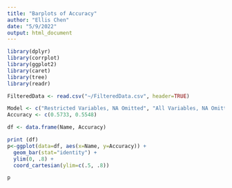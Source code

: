 ```yaml
---
title: "Barplots of Accuracy"
author: "Ellis Chen"
date: "5/9/2022"
output: html_document
---
```


```r
library(dplyr)
library(corrplot)
library(ggplot2)
library(caret)
library(tree)
library(readr)
```

```r
FilteredData <- read.csv("~/FilteredData.csv", header=TRUE)

Model <- c("Restricted Variables, NA Omitted", "All Variables, NA Omitted")
Accuracy <- c(0.5733, 0.5548)

df <- data.frame(Name, Accuracy)

print (df)
p<-ggplot(data=df, aes(x=Name, y=Accuracy)) +
  geom_bar(stat="identity") +
  ylim(0, .8) + 
  coord_cartesian(ylim=c(.5, .8))

p
```

